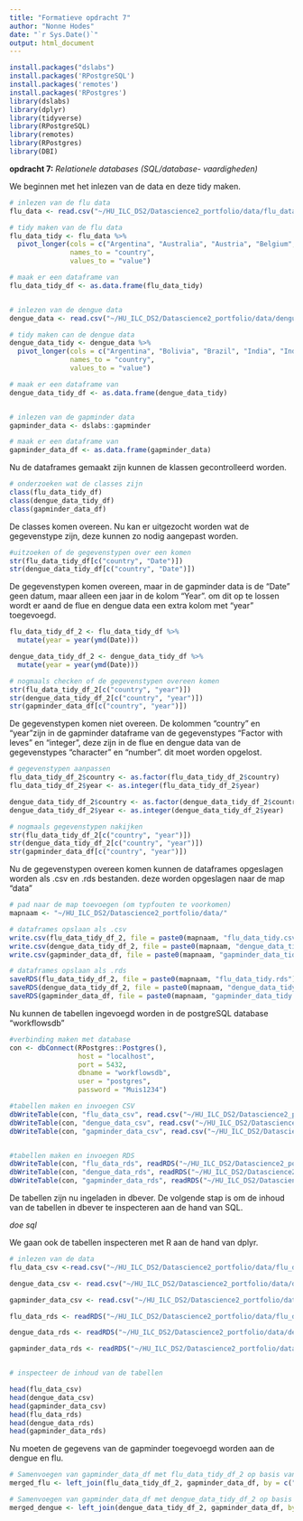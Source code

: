 ```yaml
---
title: "Formatieve opdracht 7"
author: "Nonne Hodes"
date: "`r Sys.Date()`"
output: html_document
---
```

```r
install.packages("dslabs")
install.packages('RPostgreSQL')
install.packages('remotes')
install.packages('RPostgres')
library(dslabs)
library(dplyr)
library(tidyverse)
library(RPostgreSQL)
library(remotes)
library(RPostgres)
library(DBI)

```

__opdracht 7:__ 
_Relationele databases (SQL/database- vaardigheden)_

We beginnen met het inlezen van de data en deze tidy maken. 

```r
# inlezen van de flu data
flu_data <- read.csv("~/HU_ILC_DS2/Datascience2_portfolio/data/flu_data_portfolio_opdracht_7.csv")

# tidy maken van de flu data
flu_data_tidy <- flu_data %>%
  pivot_longer(cols = c("Argentina", "Australia", "Austria", "Belgium", "Bolivia", "Brazil", "Bulgaria", "Canada", "Chile", "France", "Germany", "Hungary", "Japan", "Mexico", "Netherlands", "New.Zealand", "Norway", "Paraguay", "Peru", "Poland", "Romania", "Russia", "South.Africa", "Spain", "Sweden", "Switzerland", "Ukraine", "United.States", "Uruguay"), 
               names_to = "country",
               values_to = "value")

# maak er een dataframe van
flu_data_tidy_df <- as.data.frame(flu_data_tidy)


# inlezen van de dengue data
dengue_data <- read.csv("~/HU_ILC_DS2/Datascience2_portfolio/data/dengue_data_portfolio_opdracht_7.csv")

# tidy maken can de dengue data
dengue_data_tidy <- dengue_data %>%
  pivot_longer(cols = c("Argentina", "Bolivia", "Brazil", "India", "Indonesia", "Mexico", "Philippines", "Singapore", "Thailand", "Venezuela"), 
               names_to = "country",
               values_to = "value")

# maak er een dataframe van 
dengue_data_tidy_df <- as.data.frame(dengue_data_tidy)


# inlezen van de gapminder data
gapminder_data <- dslabs::gapminder

# maak er een dataframe van
gapminder_data_df <- as.data.frame(gapminder_data)

```

Nu de dataframes gemaakt zijn kunnen de klassen gecontrolleerd worden. 

```r
# onderzoeken wat de classes zijn
class(flu_data_tidy_df)
class(dengue_data_tidy_df)
class(gapminder_data_df)
```

De classes komen overeen. Nu kan er uitgezocht worden wat de gegevenstype zijn, deze kunnen zo nodig aangepast worden. 

```r
#uitzoeken of de gegevenstypen over een komen
str(flu_data_tidy_df[c("country", "Date")])
str(dengue_data_tidy_df[c("country", "Date")])

```

De gegevenstypen komen overeen, maar in de gapminder data is de "Date" geen datum, maar alleen een jaar in de kolom "Year". om dit op te lossen wordt er aand de flue en dengue data een extra kolom met "year" toegevoegd.

```r
flu_data_tidy_df_2 <- flu_data_tidy_df %>%
  mutate(year = year(ymd(Date)))

dengue_data_tidy_df_2 <- dengue_data_tidy_df %>%
  mutate(year = year(ymd(Date)))

# nogmaals checken of de gegevenstypen overeen komen 
str(flu_data_tidy_df_2[c("country", "year")])
str(dengue_data_tidy_df_2[c("country", "year")])
str(gapminder_data_df[c("country", "year")])
```

De gegevenstypen komen niet overeen. De kolommen "country" en "year"zijn in de gapminder dataframe van de gegevenstypes "Factor with leves" en "integer", deze zijn in de flue en dengue data van de gegevenstypes "character" en "number". dit moet worden opgelost. 

```r
# gegevenstypen aanpassen
flu_data_tidy_df_2$country <- as.factor(flu_data_tidy_df_2$country)
flu_data_tidy_df_2$year <- as.integer(flu_data_tidy_df_2$year)

dengue_data_tidy_df_2$country <- as.factor(dengue_data_tidy_df_2$country)
dengue_data_tidy_df_2$year <- as.integer(dengue_data_tidy_df_2$year)

# nogmaals gegevenstypen nakijken
str(flu_data_tidy_df_2[c("country", "year")])
str(dengue_data_tidy_df_2[c("country", "year")])
str(gapminder_data_df[c("country", "year")])

```

Nu de gegevenstypen overeen komen kunnen de dataframes opgeslagen worden als .csv en .rds bestanden. deze worden opgeslagen naar de map "data"

```r
# pad naar de map toevoegen (om typfouten te voorkomen)
mapnaam <- "~/HU_ILC_DS2/Datascience2_portfolio/data/"

# dataframes opslaan als .csv
write.csv(flu_data_tidy_df_2, file = paste0(mapnaam, "flu_data_tidy.csv"))
write.csv(dengue_data_tidy_df_2, file = paste0(mapnaam, "dengue_data_tidy.csv"))
write.csv(gapminder_data_df, file = paste0(mapnaam, "gapminder_data_tidy.csv"))

# dataframes opslaan als .rds
saveRDS(flu_data_tidy_df_2, file = paste0(mapnaam, "flu_data_tidy.rds"))
saveRDS(dengue_data_tidy_df_2, file = paste0(mapnaam, "dengue_data_tidy.rds"))
saveRDS(gapminder_data_df, file = paste0(mapnaam, "gapminder_data_tidy.rds"))

```

Nu kunnen de tabellen ingevoegd worden in de postgreSQL database "workflowsdb"

```r
#verbinding maken met database
con <- dbConnect(RPostgres::Postgres(),
                 host = "localhost",
                 port = 5432,
                 dbname = "workflowsdb",
                 user = "postgres",
                 password = "Muis1234")

#tabellen maken en invoegen CSV
dbWriteTable(con, "flu_data_csv", read.csv("~/HU_ILC_DS2/Datascience2_portfolio/data/flu_data_tidy.csv"), overwrite = TRUE)
dbWriteTable(con, "dengue_data_csv", read.csv("~/HU_ILC_DS2/Datascience2_portfolio/data/dengue_data_tidy.csv"), overwrite = TRUE)
dbWriteTable(con, "gapminder_data_csv", read.csv("~/HU_ILC_DS2/Datascience2_portfolio/data/gapminder_data_tidy.csv"), overwrite = TRUE)


#tabellen maken en invoegen RDS
dbWriteTable(con, "flu_data_rds", readRDS("~/HU_ILC_DS2/Datascience2_portfolio/data/flu_data_tidy.rds"), overwrite = TRUE)
dbWriteTable(con, "dengue_data_rds", readRDS("~/HU_ILC_DS2/Datascience2_portfolio/data/dengue_data_tidy.rds"), overwrite = TRUE)
dbWriteTable(con, "gapminder_data_rds", readRDS("~/HU_ILC_DS2/Datascience2_portfolio/data/gapminder_data_tidy.rds"), overwrite = TRUE)

```

De tabellen zijn nu ingeladen in dbever. De volgende stap is om de inhoud van de tabellen in dbever te inspecteren aan de hand van SQL. 

*doe sql*

We gaan ook de tabellen inspecteren met R aan de hand van dplyr. 

```r
# inlezen van de data
flu_data_csv <-read.csv("~/HU_ILC_DS2/Datascience2_portfolio/data/flu_data_tidy.csv")

dengue_data_csv <- read.csv("~/HU_ILC_DS2/Datascience2_portfolio/data/dengue_data_tidy.csv")

gapminder_data_csv <- read.csv("~/HU_ILC_DS2/Datascience2_portfolio/data/gapminder_data_tidy.csv")

flu_data_rds <- readRDS("~/HU_ILC_DS2/Datascience2_portfolio/data/flu_data_tidy.rds")

dengue_data_rds <- readRDS("~/HU_ILC_DS2/Datascience2_portfolio/data/dengue_data_tidy.rds")

gapminder_data_rds <- readRDS("~/HU_ILC_DS2/Datascience2_portfolio/data/gapminder_data_tidy.rds")


# inspecteer de inhoud van de tabellen

head(flu_data_csv)
head(dengue_data_csv)
head(gapminder_data_csv)
head(flu_data_rds)
head(dengue_data_rds)
head(gapminder_data_rds)

``` 

Nu moeten de gegevens van de gapminder toegevoegd worden aan de dengue en flu. 

```r

# Samenvoegen van gapminder_data_df met flu_data_tidy_df_2 op basis van country en year
merged_flu <- left_join(flu_data_tidy_df_2, gapminder_data_df, by = c("country", "year"))

# Samenvoegen van gapminder_data_df met dengue_data_tidy_df_2 op basis van country en year
merged_dengue <- left_join(dengue_data_tidy_df_2, gapminder_data_df, by = c("country", "year"))

```

